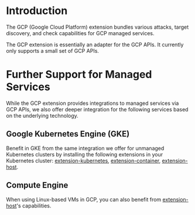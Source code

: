 # Introduction

The GCP (Google Cloud Platform) extension bundles various attacks, target discovery, and check capabilities for GCP managed services.

The GCP extension is essentially an adapter for the GCP APIs. It currently only supports a small set of GCP APIs.

# Further Support for Managed Services
While the GCP extension provides integrations to managed services via GCP APIs, we also offer deeper integration for the following services based on the underlying technology.

## Google Kubernetes Engine (GKE)
Benefit in GKE from the same integration we offer for unmanaged Kubernetes clusters by installing the following extensions in your Kubernetes cluster: [extension-kubernetes](/extension/com.steadybit.extension_kubernetes), [extension-container](/extension/com.steadybit.extension_container), [extension-host](/extension/com.steadybit.extension_host).

## Compute Engine
When using Linux-based VMs in GCP, you can also benefit from [extension-host](/extension/com.steadybit.extension_host)'s capabilities.